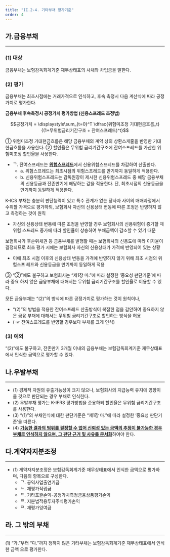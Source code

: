 ```yaml
---
title: "II.2-4. 기타부채 평가기준"
order: 4
---
```




## 가.금융부채
---
### (1) 대상
금융부채는 보험감독회계기준 재무상태표의 사채와 차입금을 말한다.
### (2) 평가
금융부채는 최초시점에는 거래가격으로 인식하고, 후속 측정시 다음 계산식에 따라 공정가치로 평가한다.

<Card>

**금융부채 후속측정시 공정가치 평가방법 (신용스프레드 조정법)**

$$공정가치 = \displaystyle\sum_{t=0}^T \dfrac{위험미조정 기대현금흐름_t}{(1+무위험금리기간구조 + 잔여스프레드)^t}$$

① 위험미조정 기대현금흐름은 해당 금융부채의 계약 상의 상환스케줄을 반영한 기대현금흐름을 사용한다.
② 할인율은 무위험 금리기간구조에 잔여스프레드를 가산한 위험미조정 할인율을 사용한다.
- ᄀ. 잔여스프레드는 [**위험스프레드**](#나-위험스프레드)에서 신용위험스프레드를 차감하여 산출한다.
  - a. 위험스프레드는 최초시점의 위험스프레드를 만기까지 동일하게 적용한다.
  - b. 신용위험스프레드는 감독원장이 제시한 신용위험스프레드 중 해당 금융부채의 신용등급과 잔존만기에 해당하는 값을 적용한다. 단, 최초시점의 신용등급을 만기까지 동일하게 적용한다.

<Accordion multiple activeIndex={[]}>
<AccordionTab title="금융부채의 공정가치 평가방법">

K-ICS 부채는 충분히 판단능력이 있고 특수 관계가 없는 당사자 사이의 매매과정에서 수취할 가격으로 평가하되, 보험회사 자신의 신용상태 변동에 따른 조정은 반영하지 않고 측정하는 것이 원칙
- 자신의 신용상태 변동에 따른 조정을 반영할 경우 보험회사의 신용위험이 증가할 때 위험 스프레드 증가에 따라 할인율이 상승하여 부채금액이 감소할 수 있기 때문

보험회사가 후순위채권 등 금융부채를 발행할 때는 보험회사의 신용도에 따라 이자율이 결정되므로 최초 평가 시에는 보험회사 자신의 신용상태가 가격에 반영되어 있는 상황
- 이에 최초 시점 이후의 신용상태 변동을 가격에 반영하지 않기 위해 최초 시점의 위험스프 레드와 신용등급을 만기까지 동일하게 적용

</AccordionTab>
</Accordion>


③ “②”에도 불구하고 보험회사는 “제1장 마.”에 따라 설정한 ‘중요성 판단기준’에 따라 중요 하지 않은 금융부채에 대해서는 무위험 금리기간구조를 할인율로 이용할 수 있다.

<Accordion multiple activeIndex={[]}>
<AccordionTab title="중요하지 않은 금융부채에 대해서는 무위험 금리기간구조로 할인하는 이유">

모든 금융부채는 “(2)”의 방식에 따른 공정가치로 평가하는 것이 원칙이나,
- “(2)”의 방법을 적용한 잔여스프레드 산출방식이 복잡한 점을 감안하여 중요하지 않은 금융 부채에 대해서는 무위험 금리기간구조로 할인하는 방식을 허용
- ( ☞ 잔여스프레드를 반영할 경우보다 부채를 크게 인식)

</AccordionTab>
</Accordion>
</Card>

### (3) 예외
“(2)”에도 불구하고, 잔존만기 3개월 이내의 금융부채는 보험감독회계기준 재무상태표에서 인식한 금액으로 평가할 수 있다.

## 나.우발부채
---
- (1) 경제적 자원의 유출가능성이 크지 않으나, 보험회사의 지급능력 유지에 영향이 클 것으로 판단되는 경우 부채로 인식한다.
- (2) 우발부채 평가는 K-IFRS 평가방법을 준용하되 할인율은 무위험 금리기간구조를 사용한다.
- (3) “(1)”의 부채인식에 대한 판단기준은 “제1장 마.”에 따라 설정한 ‘중요성 판단기준’을 따른다.
- (4) [**<u>가능한 결과의 범위를 결정할 수 없어 신뢰성 있는 금액의 추정이 불가능한 경우 부채로 인식하지 않으며, 그 판단 근거 및 사유를 문서화</u>**](../../../05-doc/index)하여야 한다.

## 다.계약자지분조정
---
- (1) 계약자지분조정은 보험감독회계기준 재무상태표에서 인식한 금액으로 평가하며, 다음의 항목으로 구성한다.
  - ᄀ. 공익사업출연기금
  - ᄂ. 재평가적립금
  - ᄃ. 기타포괄손익-공정가치측정금융상품평가손익
  - ᄅ. 지분법적용투자주식평가손익
  - ᄆ. 재평가잉여금

## 라. 그 밖의 부채
---
(1) “가.”부터 “다.”까지 정하지 않은 기타부채는 보험감독회계기준 재무상태표에서 인식한 금액 으로 평가한다.
